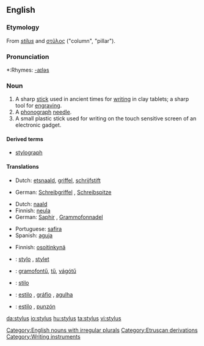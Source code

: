 ==English==
===Etymology===
From {{L.}} ''[[stilus]]'' and {{Gr.}} [[στῦλος]] ("column", "pillar").

===Pronunciation===
*:Rhymes: [[Rhymes:English:-aɪləs|-aɪləs]]

===Noun===
{{wikipedia}}
{{en-noun|pl=styli|pl2=styluses}}

# A sharp [[stick]] used in ancient times for [[writing]] in clay tablets; a sharp tool for [[engraving]].
# A [[phonograph]] [[needle]].
# A small plastic stick used for writing on the touch sensitive screen of an electronic gadget.

====Derived terms====
*[[stylograph]]

====Translations====
{{trans-top|a sharp stick}}
*Dutch: [[etsnaald]], [[griffel]], [[schrijfstift]]
{{trans-mid}}
*German: [[Schreibgriffel]] {{m}}, [[Schreibspitze]] {{f}}
{{trans-bottom}}

{{trans-top|a phonograph needle}}
*Dutch: [[naald]]
*Finnish: [[neula]]
*German: [[Saphir]] {{m}}, [[Grammofonnadel]] {{f}}
{{trans-mid}}
*Portuguese: [[safira]] {{f}}
*Spanish: [[aguja]] {{f}}
{{trans-bottom}}

{{trans-top|a small plastic stick}}
*Finnish: [[osoitinkynä]]
{{trans-mid}}
{{trans-bottom}}

{{checktrans-top}}
*{{ttbc|French}}: [[stylo]] {{m}}, [[stylet]] {{m}}
*{{ttbc|Hungarian}}: [[gramofontű]], [[tű]], [[vágótű]]
*{{ttbc|Interlingua}}: [[stilo]]
{{checktrans-mid}}
*{{ttbc|Portuguese}}: [[estilo]] {{m}}, [[gráfio]] {{m}}, [[agulha]] {{f}}
*{{ttbc|Spanish}}: [[estilo]] {{m}}, [[punzón]] {{m}}
{{checktrans-bottom}}

[[Category:English nouns with irregular plurals]]
[[Category:Etruscan derivations]]
[[Category:Writing instruments]]

[[da:stylus]]
[[io:stylus]]
[[hu:stylus]]
[[ta:stylus]]
[[vi:stylus]]